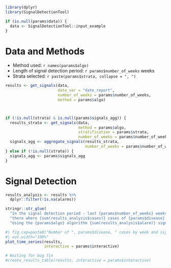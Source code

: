 

```r
library(dplyr)
library(SignalDetectionTool)
```

```r
if (is.null(params$data)) {
  data <- SignalDetectionTool::input_example
} 

```


# Data and Methods 

- Method used: `r names(params$algo)`
- Length of signal detection period: `r params$number_of_weeks` weeks
- Strata selected: `r paste(params$strata, collapse = ", ")`


```r

results <- get_signals(data, 
                       date_var = "date_report",
                       number_of_weeks = params$number_of_weeks,
                       method = params$algo)



if (!is.null(strata) & is.null(params$signals_agg)) {
  results_strata <- get_signals(data, 
                                method = params$algo, 
                                stratification = params$strata,
                                number_of_weeks = params$number_of_weeks)
  signals_agg <- aggregate_signals(results_strata, 
                                   number_of_weeks = params$number_of_weeks)
} else if (!is.null(strata)) {
  signals_agg <- params$signals_agg
}


```


# Signal Detection 

```r
results_analysis <- results %>% 
  dplyr::filter(!is.na(alarms))

stringr::str_glue(
  "In the signal detection period - last {params$number_of_weeks} weeks available in the data - ", 
  "there where {sum(results_analysis$cases)} cases of {params$disease} in {params$country}. ",
  "Using the {params$algo} algorithm {sum(results_analysis$alarm)} signals where detected.")
```


```r
#| fig.cap=paste0("Number of ", params$disease, " cases by week and signals, ", params$country),
#| out.width="100%"
plot_time_series(results,
                 interactive = params$interactive)
```

```r
# Waiting for bug fix 
#create_results_table(results, interactive = params$interactive)
```


